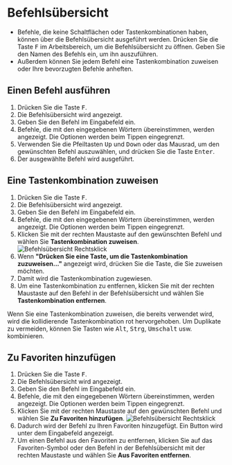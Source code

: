 
# Befehlsübersicht
- Befehle, die keine Schaltflächen oder Tastenkombinationen haben, können über die Befehlsübersicht ausgeführt werden. Drücken Sie die Taste <kbd>F</kbd> im Arbeitsbereich, um die Befehlsübersicht zu öffnen. Geben Sie den Namen des Befehls ein, um ihn auszuführen.
- Außerdem können Sie jedem Befehl eine Tastenkombination zuweisen oder Ihre bevorzugten Befehle anheften.

## Einen Befehl ausführen
1. Drücken Sie die Taste <kbd>F</kbd>.
2. Die Befehlsübersicht wird angezeigt.
3. Geben Sie den Befehl im Eingabefeld ein.
4. Befehle, die mit den eingegebenen Wörtern übereinstimmen, werden angezeigt. Die Optionen werden beim Tippen eingegrenzt.
5. Verwenden Sie die Pfeiltasten <kbd>Up</kbd> und <kbd>Down</kbd> oder das Mausrad, um den gewünschten Befehl auszuwählen, und drücken Sie die Taste <kbd>Enter</kbd>.
6. Der ausgewählte Befehl wird ausgeführt.

<VideoPlayer fileName="command-palette"/>

## Eine Tastenkombination zuweisen
1. Drücken Sie die Taste <kbd>F</kbd>.
2. Die Befehlsübersicht wird angezeigt.
3. Geben Sie den Befehl im Eingabefeld ein.
4. Befehle, die mit den eingegebenen Wörtern übereinstimmen, werden angezeigt. Die Optionen werden beim Tippen eingegrenzt.
5. Klicken Sie mit der rechten Maustaste auf den gewünschten Befehl und wählen Sie **Tastenkombination zuweisen**.
![Befehlsübersicht Rechtsklick](/img/command-palette-right-click.png)
6. Wenn **"Drücken Sie eine Taste, um die Tastenkombination zuzuweisen..."** angezeigt wird, drücken Sie die Taste, die Sie zuweisen möchten.
7. Damit wird die Tastenkombination zugewiesen.
8. Um eine Tastenkombination zu entfernen, klicken Sie mit der rechten Maustaste auf den Befehl in der Befehlsübersicht und wählen Sie **Tastenkombination entfernen**.

<Callout type="warning" emoji="⚠️">
Wenn Sie eine Tastenkombination zuweisen, die bereits verwendet wird, wird die kollidierende Tastenkombination rot hervorgehoben. Um Duplikate zu vermeiden, können Sie Tasten wie <kbd>Alt</kbd>, <kbd>Strg</kbd>, <kbd>Umschalt</kbd> usw. kombinieren.
</Callout>

## Zu Favoriten hinzufügen
1. Drücken Sie die Taste <kbd>F</kbd>.
2. Die Befehlsübersicht wird angezeigt.
3. Geben Sie den Befehl im Eingabefeld ein.
4. Befehle, die mit den eingegebenen Wörtern übereinstimmen, werden angezeigt. Die Optionen werden beim Tippen eingegrenzt.
5. Klicken Sie mit der rechten Maustaste auf den gewünschten Befehl und wählen Sie **Zu Favoriten hinzufügen**.
![Befehlsübersicht Rechtsklick](/img/command-palette-right-click.png)
6. Dadurch wird der Befehl zu Ihren Favoriten hinzugefügt. Ein Button wird unter dem Eingabefeld angezeigt.
7. Um einen Befehl aus den Favoriten zu entfernen, klicken Sie auf das Favoriten-Symbol oder den Befehl in der Befehlsübersicht mit der rechten Maustaste und wählen Sie **Aus Favoriten entfernen**.
